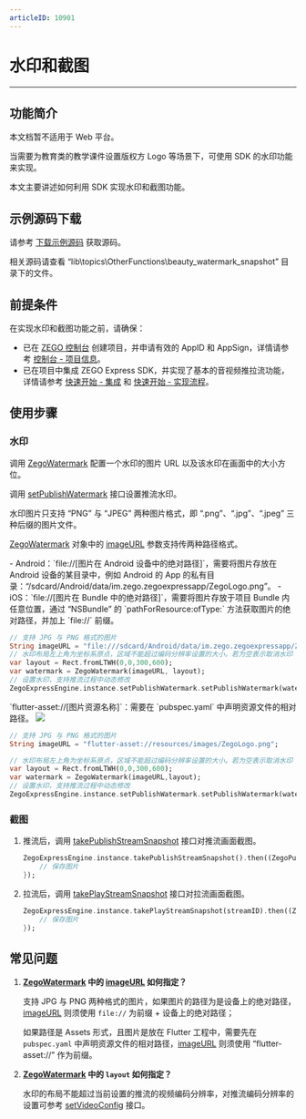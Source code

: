 ```yaml
---
articleID: 10901
---
```

# 水印和截图

- - -

## 功能简介

<Warning title="注意">



本文档暂不适用于 Web 平台。

</Warning>



当需要为教育类的教学课件设置版权方 Logo 等场景下，可使用 SDK 的水印功能来实现。

本文主要讲述如何利用 SDK 实现水印和截图功能。

## 示例源码下载

请参考 [下载示例源码](!DownloadDemo/DownloadDemo) 获取源码。

相关源码请查看 “lib\topics\OtherFunctions\beauty_watermark_snapshot” 目录下的文件。

## 前提条件

在实现水印和截图功能之前，请确保：

- 已在 [ZEGO 控制台](https://console.zego.im) 创建项目，并申请有效的 AppID 和 AppSign，详情请参考 [控制台 - 项目信息](/console/project-info)。
- 已在项目中集成 ZEGO Express SDK，并实现了基本的音视频推拉流功能，详情请参考 [快速开始 - 集成](!Integration/SDK_Integration) 和 [快速开始 - 实现流程](!Integration/Solution_Implementation)。


## 使用步骤

### 水印

调用 [ZegoWatermark](https://doc-zh.zego.im/unique-api/express-video-sdkhttps://doc-zh.zego.im/article/dart_flutter/zego_express_engine/ZegoWatermark-class.html) 配置一个水印的图片 URL 以及该水印在画面中的大小方位。

调用 [setPublishWatermark](https://doc-zh.zego.im/unique-api/express-video-sdkhttps://doc-zh.zego.im/article/dart_flutter/zego_express_engine/ZegoExpressEnginePublisher/setPublishWatermark.html) 接口设置推流水印。

<Warning title="注意">


水印图片只支持 “PNG” 与 “JPEG” 两种图片格式，即 “.png”、“.jpg”、“.jpeg” 三种后缀的图片文件。

</Warning>



[ZegoWatermark](https://doc-zh.zego.im/unique-api/express-video-sdkhttps://doc-zh.zego.im/article/dart_flutter/zego_express_engine/ZegoWatermark-class.html) 对象中的 [imageURL](https://doc-zh.zego.im/unique-api/express-video-sdkhttps://doc-zh.zego.im/article/dart_flutter/zego_express_engine/ZegoWatermark/imageURL.html) 参数支持传两种路径格式。

<Accordion title="绝对路径" defaultOpen="false">
- Android：`file://[图片在 Android 设备中的绝对路径]`，需要将图片存放在 Android 设备的某目录中，例如 Android 的 App 的私有目录：“/sdcard/Android/data/im.zego.zegoexpressapp/ZegoLogo.png”。
- iOS：`file://[图片在 Bundle 中的绝对路径]`，需要将图片存放于项目 Bundle 内任意位置，通过 “NSBundle” 的 `pathForResource:ofType:` 方法获取图片的绝对路径，并加上 `file://` 前缀。

```dart
// 支持 JPG 与 PNG 格式的图片
String imageURL = "file:///sdcard/Android/data/im.zego.zegoexpressapp/ZegoLogo.png";
// 水印布局左上角为坐标系原点，区域不能超过编码分辨率设置的大小。若为空表示取消水印
var layout = Rect.fromLTWH(0,0,300,600);
var watermark = ZegoWatermark(imageURL, layout);
// 设置水印，支持推流过程中动态修改
ZegoExpressEngine.instance.setPublishWatermark.setPublishWatermark(watermark: watermark, isPreviewVisible: true);
```
</Accordion>

<Accordion title="Assets" defaultOpen="false">
`flutter-asset://[图片资源名称]`：需要在 `pubspec.yaml` 中声明资源文件的相对路径。

<Frame width="512" height="auto" caption=""><img src="https://doc-media.zego.im/sdk-doc/Pics/Flutter/ZegoExpressEngine/flutter_assets.png" /></Frame>

```dart
// 支持 JPG 与 PNG 格式的图片
String imageURL = "flutter-asset://resources/images/ZegoLogo.png";

// 水印布局左上角为坐标系原点，区域不能超过编码分辨率设置的大小。若为空表示取消水印
var layout = Rect.fromLTWH(0,0,300,600);
var watermark = ZegoWatermark(imageURL,layout);
// 设置水印，支持推流过程中动态修改
ZegoExpressEngine.instance.setPublishWatermark.setPublishWatermark(watermark: watermark, isPreviewVisible: true);
```
</Accordion>

### 截图

1. 推流后，调用 [takePublishStreamSnapshot](https://doc-zh.zego.im/unique-api/express-video-sdkhttps://doc-zh.zego.im/article/dart_flutter/zego_express_engine/ZegoExpressEnginePublisher/takePublishStreamSnapshot.html) 接口对推流画面截图。

    ```dart
    ZegoExpressEngine.instance.takePublishStreamSnapshot().then((ZegoPublisherTakeSnapshotResult result) {
        // 保存图片
    });
    ```

2. 拉流后，调用 [takePlayStreamSnapshot](https://doc-zh.zego.im/unique-api/express-video-sdkhttps://doc-zh.zego.im/article/dart_flutter/zego_express_engine/ZegoExpressEnginePlayer/takePlayStreamSnapshot.html) 接口对拉流画面截图。

    ```dart
    ZegoExpressEngine.instance.takePlayStreamSnapshot(streamID).then((ZegoPlayerTakeSnapshotResult result) {
        // 保存图片
    });
    ```

## 常见问题

1. **[ZegoWatermark](https://doc-zh.zego.im/unique-api/express-video-sdkhttps://doc-zh.zego.im/article/dart_flutter/zego_express_engine/ZegoWatermark-class.html) 中的 [imageURL](https://doc-zh.zego.im/unique-api/express-video-sdkhttps://doc-zh.zego.im/article/dart_flutter/zego_express_engine/ZegoWatermark/imageURL.html) 如何指定？**

    支持 JPG 与 PNG 两种格式的图片，如果图片的路径为是设备上的绝对路径，[imageURL](https://doc-zh.zego.im/unique-api/express-video-sdkhttps://doc-zh.zego.im/article/dart_flutter/zego_express_engine/ZegoWatermark/imageURL.html) 则须使用 `file://` 为前缀 + 设备上的绝对路径；

   如果路径是 Assets 形式，且图片是放在 Flutter 工程中，需要先在 `pubspec.yaml` 中声明资源文件的相对路径，[imageURL](https://doc-zh.zego.im/unique-api/express-video-sdkhttps://doc-zh.zego.im/article/dart_flutter/zego_express_engine/ZegoWatermark/imageURL.html) 则须使用 “flutter-asset://” 作为前缀。

2. **[ZegoWatermark](https://doc-zh.zego.im/unique-api/express-video-sdkhttps://doc-zh.zego.im/article/dart_flutter/zego_express_engine/ZegoWatermark-class.html) 中的 `layout` 如何指定？**

    水印的布局不能超过当前设置的推流的视频编码分辨率，对推流编码分辨率的设置可参考 [setVideoConfig](https://doc-zh.zego.im/unique-api/express-video-sdkhttps://doc-zh.zego.im/article/dart_flutter/zego_express_engine/ZegoExpressEnginePublisher/setVideoConfig.html) 接口。
